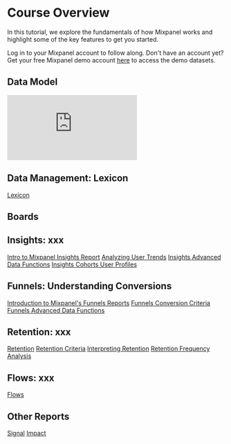 # Course Overview
In this tutorial, we explore the fundamentals of how Mixpanel works and highlight some of the key features to get you started. 

Log in to your Mixpanel account to follow along. Don't have an account yet? Get your free Mixpanel demo account [here](https://mixpanel.com/project/3/view/79/app/boards) to access the demo datasets.

## Data Model
<p style={{ position: 'relative', paddingBottom: '56.25%', height: 0, overflow: 'hidden' }}>
  <iframe src="https://www.loom.com/embed/fc9390690f1e4d84ab926dcf54914118" frameborder="0" style={{ position: 'absolute', top: 0, left: 0, width: '100%', height: '100%' }} allowfullscreen></iframe>
</p>

## Data Management: Lexicon
[Lexicon](https://www.loom.com/share/29d018c3ad894d1fb9b7be08bc3ee06a)

## Boards

## Insights: xxx
[Intro to Mixpanel Insights Report](https://www.loom.com/share/c223230fd46d432880f6bcf804b07cac)
[Analyzing User Trends](https://www.loom.com/share/4d49fe9a64e24fb2b6cac44f86839fd2)
[Insights Advanced Data Functions](https://www.loom.com/share/22d760d014234a1eb566f68dda79c58f)
[Insights Cohorts User Profiles](https://www.loom.com/share/dc5e909f2d7f427ca962e493e87894ad)

## Funnels: Understanding Conversions
[Introduction to Mixpanel's Funnels Reports](https://www.loom.com/share/085c4a16c3f74abf92db185ae55aaf6c)
[Funnels Conversion Criteria](https://www.loom.com/share/56c79ac257f343d98bd9eef1f7271299)
[Funnels Advanced Data Functions](https://www.loom.com/share/1c5da3ec08cd4aa090b90359cbcd8a34)

## Retention: xxx
[Retention](https://www.loom.com/share/15457e2f5d2a4d0983b535931582cd17)
[Retention Criteria](https://www.loom.com/share/565ed521880d4d7e9f68c821645b99cc)
[Interpreting Retention](https://www.loom.com/share/c5c83d9dd0c24d5a8ab9596c8d592e95)
[Retention Frequency Analysis](https://www.loom.com/share/f70e5ef9f6c0439ab558a5181d89bb51)

## Flows: xxx

[Flows](https://www.loom.com/share/2dc0c322fd2d4000a4507a1a9c8d6fa7)

## Other Reports
[Signal](https://www.loom.com/share/53f01027582b4b8f891a0da0bb6a05b3)
[Impact](https://www.loom.com/share/d5e7875bbcfd46908898905a096da8e7)


